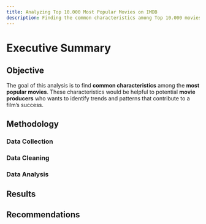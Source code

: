 ```yaml
---
title: Analyzing Top 10.000 Most Popular Movies on IMDB
description: Finding the common characteristics among Top 10.000 movies of all time
---
```


# Executive Summary

## Objective

The goal of this analysis is to find **common characteristics** among the **most popular movies**. These characteristics would be helpful to potential **movie producers** who wants to identify trends and patterns that contribute to a film's success.

## Methodology

### Data Collection

### Data Cleaning

### Data Analysis

## Results

## Recommendations

